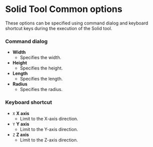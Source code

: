 # Solid Tool Common options

These options can be specified using command dialog and keyboard shortcut keys during the execution of the Solid tool.

### Command dialog
   - **Width**
      - Specifies the width. 
   - **Height**
      - Specifies the height. 
   - **Length**
      - Specifies the length. 
   - **Radius**
      - Specifies the radius. 

### Keyboard shortcut
   - `X` **X axis**
      - Limit to the X-axis direction.
   - `Y` **Y axis**
      - Limit to the Y-axis direction.
   - `Z` **Z axis**
      - Limit to the Z-axis direction.
